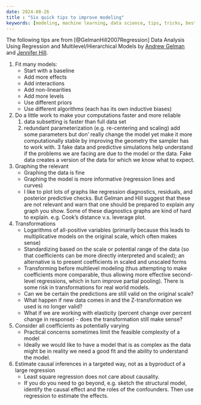 ```yaml
---
date: 2024-08-26
title : "Six quick tips to improve modeling"
keywords: [modeling, machine learning, data science, tips, tricks, best practices]
--- 
```


The following tips are from [@GelmanHill2007Regression] Data Analysis Using Regression and Multilevel/Hierarchical Models by [Andrew Gelman](http://www.stat.columbia.edu/~gelman/) and [Jennifer Hill](https://steinhardt.nyu.edu/people/jennifer-hill).

1. Fit many models:
    - Start with a baseline
    - Add more effects
    - Add interactions
    - Add non-linearities
    - Add more levels
    - Use different priors
    - Use different algorithms (each has its own inductive biases)
2. Do a little work to make your computations faster and more reliable
    1. data subsetting is faster than full data set
    2. redundant parameterization (e.g. re-centering and scaling) add some parameters but don' really change the model yet make it more computationally stable by improving the geometry the sampler has to work with.
    3 fake data and predictive simulations help understand if the problems we are facing are due to the model or the data. Fake data creates a version of the data for which we know what to expect.
3. Graphing the relevant 
    - Graphing the data is fine
    - Graphing the model is more informative (regression lines and curves)
    - I like to plot lots of graphs like regression diagnostics, residuals, and posterior predictive checks. But Gelman and Hill suggest that these are not relevant and warn that one should be prepared to explain any graph you show. Some of these diagnostics graphs are kind of hard to explain. e.g. Cook's distance v.s. leverage plot.

4. Transformations
    - Logarithms of all-positive variables (primarily because this leads to multiplicative models on the original scale, which often makes sense)
    -  Standardizing based on the scale or potential range of the data (so that coefficients can be more directly interpreted and scaled); an alternative is to present
coefficients in scaled and unscaled forms
    - Transforming before multilevel modeling (thus attempting to make coefficients more comparable, thus allowing more effective second-level regressions, which in turn improve partial pooling).
    There is some risk in transformations for real world models.
    - Can we be certain the predictions are still valid on the original scale? 
    - What happen if new data comes in and the Z-transformation we used is no longer valid?
    - What if we are working with elasticity (percent change over percent change in response) - does the transformation still make sense?

5. Consider all coefficients as potentially varying
    - Practical concerns sometimes limit the feasible complexity of a model
    - Ideally we would like to have a model that is as complex as the data might be in reality we need a good fit and the ability to understand the model.
6. Estimate causal inferences in a targeted way, not as a byproduct of a large regression
    - Least square regression does not care about causality.
    - If you do you need to go beyond, e.g. sketch the structural model, identify the causal effect and the roles of the confounders. Then use regression to estimate the effects.
